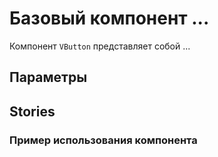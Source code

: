 
<Meta
	of={VButtonStories}
	title="Global/UI/Button"
	name="Button docs"
/>



# Базовый компонент ...

Компонент `VButton` представляет собой ...



## Параметры

<Controls />

## Stories



### Пример использования компонента

<Story of={VButtonStories.DefaultButton} />
